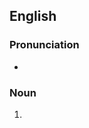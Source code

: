 ==English==

===Pronunciation===
* {{IPA|en|/ˈfuːfəɹɔː/}}

===Noun===
{{en-noun}}

# {{alternative form of|en|foofaraw}}